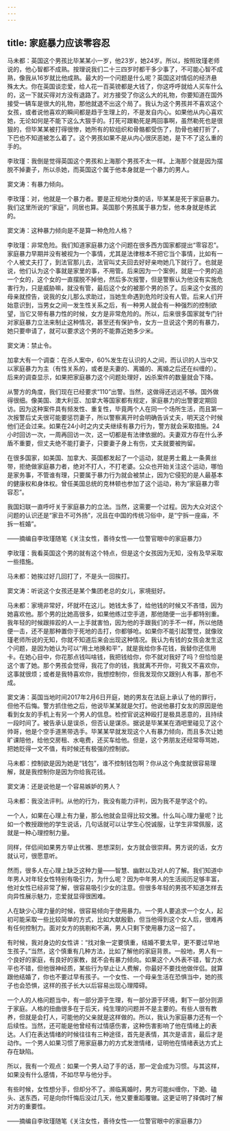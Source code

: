 ```yaml
---
---
---
```

title: 家庭暴力应该零容忍
---




马未都：英国这个男孩比毕某某小一岁，他23岁，她24岁。所以，按照玫瑾老师说的，他心智都不成熟。按理说我们二十三四岁时都干多少事了，不可能心智不成熟，像我从16岁就比他成熟。最大的一个问题是什么呢？英国这对情侣的经济悬殊太大。你在英国谈恋爱，给人花一百英镑都是大钱了，你这呼呼就给人买车什么的，这一下就买得对方没有退路了。对方接受了你这么大的礼物，你要知道在国外接受一辆车是很大的礼物，那他就退不出这个局了。我认为这个男孩并不喜欢这个女孩，或者说他喜欢的瞬间都是趋于生理上的，不是发自内心。如果他从内心喜欢她，无论如何是不能下这么大狠手的。打死可跟勒死是两回事啊，虽然勒死也是很狠的，但毕某某被打得很惨，她所有的软组织和骨骼都受伤了，肋骨也被打折了，下巴也不知道被怎么着了。这个男孩如果不是从内心很厌恶她，是下不了这么重的手的。

李玫瑾：我倒是觉得英国这个男孩和上海那个男孩不太一样。上海那个就是因为摆脱不掉妻子，所以杀她，而英国这个属于他本身就是一个暴力的男人。

窦文涛：有暴力倾向。

李玫瑾：对，他就是一个暴力者。要是正规地分类的话，毕某某是死于家庭暴力。我们这里所说的“家庭”，同居也算。英国那个男孩属于暴力型，他本身就是练武的。

窦文涛：这种暴力倾向是不是算一种危险人格？

李玫瑾：非常危险。我们知道家庭暴力这个问题在很多西方国家都提出“零容忍”。家庭暴力早期并没有被视为一个事情，尤其是法律根本不把它当个事情，比如有一个人被丈夫打了，到法官那儿去，法官叫丈夫回去好好亲吻她几下就行了。也就是说，他们认为这个事就是家里的事，不用管。后来因为一个案例，就是一个男的追一个女的，这个女的一直摆脱不掉他，然后多次报警，但是警察认为他没有实施危害行为，只是威胁嘛，就没有管，最后这个女的被那个男的杀了。后来这个女孩的母亲就控告，说我的女儿那么求助过，当她生命遇到危险时没有人管。后来人们开始意识到，当男女之间一发生性关系之后，有一种男人就会有一种强烈的控制欲望，当它又带有暴力性的时候，女方是非常危险的。所以，后来很多国家就专门针对家庭暴力立法来制止这种情况，甚至还有保护令，女方一旦说这个男的有暴力，她只要申请了，就可以要求这个男的不能靠近她多少米。

窦文涛：禁止令。

加拿大有一个调查：在杀人案中，60%发生在认识的人之间，而认识的人当中又以家庭暴力为主（有性关系的，或者是夫妻的、离婚的、离婚之后还在纠缠的）。后来的调查显示，如果把家庭暴力这个问题处理好，凶杀案件的数量就会下降。

从警方的角度，我们现在已经要求“110”出警。当然，这做得还远远不够。国外做得很细。像美国、澳大利亚、加拿大等国家都有规定，家庭暴力的出警要定期回访。因为这种案件具有频发性、重复性，毕竟两个人在同一个场所生活，而且第一次报警后丈夫很可能要惩罚妻子，所以警察离开时会明确告诉丈夫，明天这个时候他们还会过来。如果在24小时之内丈夫继续有暴力行为，警方就会采取措施。24小时回访一次，一周再回访一次，这一切都是有法律依据的。夫妻双方存在什么矛盾不重要，但丈夫绝不能打妻子，只要妻子身上有伤，丈夫就要被拘留。

在很多国家，如美国、加拿大、英国都发起了一个运动，就是男士戴上一条黄丝带，拒绝做家庭暴力者，绝对不打人，不打老婆。公众也开始关注这个运动，哪怕是家务事，不管谁有理，只要属于暴力行为就会被禁止，因为它侵犯的是人最基本的健康权和身体权。曾任美国总统的克林顿也参加了这个运动，称为“家庭暴力零容忍”。

我国妇联一直呼吁关于家庭暴力的立法。当然，这需要一个过程。因为大众对这个问题的认识还是“家丑不可外扬”，况且在中国的传统习俗中，是“宁拆一座庙，不拆一桩婚”。

——摘编自李玫瑾随笔《关注女性，善待女性—一位警官眼中的家庭暴力》

李玫瑾：我看英国这个男的就有这个特点，但是这个女孩因为无知，没有及早采取一些措施。

马未都：她挨过好几回打了，不是头一回挨打。

窦文涛：听说这个女孩还是某个集团老总的女儿，家境挺好。

马未都：家境非常好，坏就坏在这儿。她钱太多了，给他钱的时候又不吝惜，因为她喜欢他。那个男的比她高很多，如果他练过空手道，那他随便一出手都特别重。我年轻的时候跟摔跤的人一上手就害怕，因为他的手跟我们的手不一样，所以他随便一击，还不是那种置你于死地的击打，你都够呛。如果你不能引起警觉，就像玫瑾老师所说的无知，你就不知道后来会出现这种情况。我认为有钱的女孩会发生这个问题，是因为她认为可以“用土地换和平”，就是我给你多花钱，我替你还信用卡。在她心目中，你花那点钱叫啥钱，我把钱给你，你不就对我好了吗？但恰恰是这个害了她。那个男孩会觉得，我花了你的钱，我就离不开你，可我又不喜欢你，这事就很烦；或者是我特喜欢你，我想控制你，但我发现你又跟别人有事，那也不成。

窦文涛：英国当地时间2017年2月6日开庭，她的男友在法庭上承认了他的罪行，但他不后悔。警方抓住他之后，他说毕某某就是欠打。他说他暴打女友的原因是他看到女友的手机上有另一个男人的信息。检控官说这种殴打是极具恶意的，且持续一段时间了。被告承认是误杀，但否认是谋杀。据说是毕某某在酒吧里碰见了这个帅哥，他是个空手道黑带选手。毕某某早就发现这个人有暴力倾向，而且多次让她旷课陪他，给他交房租、水电费，还买车给他。但是，这个男朋友还经常辱骂她，把她贬得一文不值，有时候还有极强的控制欲。

马未都：控制欲是因为她是“钱包”，谁不控制钱包啊？你从这个角度就很容易理解，就是我控制你是因为你给我花钱。

窦文涛：还是说他是一个容易嫉妒的男人？

马未都：我没法评判。从他的行为，我没有能力评判，因为我不是学这个的。

一个人，如果在心理上有力量，那么他就会显得比较文雅。什么叫心理力量呢？比如一个教授跟他的学生说话，几句话就可以让学生心悦诚服，让学生非常佩服，这就是一种心理控制力量。

同样，伴侣间如果男方举止优雅、思想深刻，女方就会很崇拜。男方说的话，女方就认可，很愿意听。

然而，很多人在心理上缺乏这种力量——智慧、幽默以及对人的了解。我们知道中年男人对年轻女性特别有吸引力，为什么呢？因为中年男人的生活阅历足够丰富，他对女性已经非常了解，很容易吸引少女的注意。但很多年轻的男孩不知道怎样去向异性展示魅力，恋爱就显得很困难。

人在缺少心理力量的时候，很容易倾向于使用暴力。一个男人要追求一个女人，起初可能采取一些比较简单的方式，比如大献殷勤，但当他得到这个女人后，很难再有任何控制力。面对女方的挑剔和不满，男人只剩下使用暴力这一招了。

有时候，我对身边的女性讲：“找对象一定要慎重，结婚不要太早，更不要过早地生孩子。”当然，这个慎重有几种方法，比如了解他的家庭背景。一般地，男人有一个良好的家庭，有良好的家教，就不会有暴力倾向。如果这个人外表不错，智力水平也不错，但他很神经质，某些行为举止让人费解，你最好不要找他做伴侣。就算跟他结婚了，你也不要过早有孩子。一个女性、一个母亲生活在恐惧当中，她的孩子也会恐惧，这样的孩子长大以后容易出现心理障碍。

一个人的人格问题当中，有一部分源于生理，有一部分源于环境，剩下一部分则源于家庭。人格的扭曲很多在于后天，纯生理的问题并不是主要的。有些人很有教养，但就是会打人，可能他的父亲就是这样做的。所以，我认为家庭暴力还有一个后续性。当然，还可能是他曾经有过情感伤害，这种伤害影响了他在情绪上的表达。人们在表达情绪的时候往往有三种途径，首先是表情，其次是语言，最后才是动作。一个男人如果习惯了用家庭暴力的方式发泄情绪，证明他在情绪表达方式上存在缺陷。

所以，我有一个观点：如果一个男人动了手的话，那一定会成为习惯。与其这样，如果没有什么感情，不如尽早与他分手。

有些时候，女性想分手，但却分不了。濒临离婚时，男方可能纠缠你，下跪、磕头、送东西，可是向你忏悔后没过几天，他又要重蹈覆辙。这更证明了择偶时了解对方的重要性。

——摘编自李玫瑾随笔《关注女性，善待女性—一位警官眼中的家庭暴力》